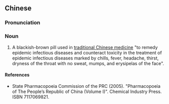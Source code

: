 ==Chinese==
{{zh-forms}}

===Pronunciation===
{{zh-pron
|m=qīngwēn jiědú wán
|c=cing1 wan1 gaai2 duk6 jyun4-2
|cat=n
}}

===Noun===
{{zh-noun}}

# A blackish-brown pill used in [[traditional Chinese medicine]] "to remedy epidemic infectious diseases and counteract toxicity in the treatment of epidemic infectious diseases marked by chills, fever, headache, thirst, dryness of the throat with no sweat, mumps, and erysipelas of the face".

====References====
* State Pharmacopoeia Commission of the PRC (2005). "Pharmacopoeia of The People’s Republic of China (Volume I)". Chemical Industry Press. ISBN 7117069821.